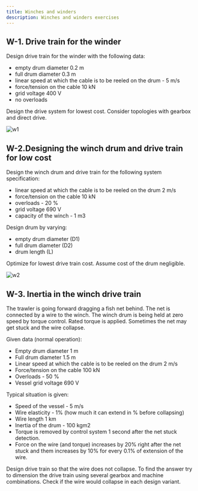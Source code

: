 ```yaml
---
title: Winches and winders
description: Winches and winders exercises
---
```


## W-1. Drive train for the winder

Design drive train for the winder with the following data:

- empty drum diameter 0.2 m
- full drum diameter 0.3 m
- linear speed at which the cable is to be reeled on the drum - 5 m/s
- force/tension on the cable 10 kN
- grid voltage 400 V
- no overloads

Design the drive system for lowest cost. Consider topologies with gearbox and
direct drive.

![w1](./images/W1.png)

## W-2.Designing the winch drum and drive train for low cost

Design the winch drum and drive train for the following system specification:

- linear speed at which the cable is to be reeled on the drum 2 m/s
- force/tension on the cable 10 kN
- overloads - 20 %
- grid voltage 690 V
- capacity of the winch - 1 m3

Design drum by varying:

- empty drum diameter (D1)
- full drum diameter (D2)
- drum length (L)

Optimize for lowest drive train cost. Assume cost of the drum negligible.

![w2](./images/W2.png)

## W-3. Inertia in the winch drive train

The trawler is going forward dragging a fish net behind. The net is connected by
a wire to the winch. The winch drum is being held at zero speed by torque
control. Rated torque is applied. Sometimes the net may get stuck and the wire
collapse.

Given data (normal operation):

- Empty drum diameter 1 m
- Full drum diameter 1.5 m
- Linear speed at which the cable is to be reeled on the drum 2 m/s
- Force/tension on the cable 100 kN
- Overloads - 50 %
- Vessel grid voltage 690 V

Typical situation is given:

- Speed of the vessel - 5 m/s
- Wire elasticity - 1% (how much it can extend in % before collapsing)
- Wire length 1 km
- Inertia of the drum - 100 kgm2
- Torque is removed by control system 1 second after the net stuck detection.
- Force on the wire (and torque) increases by 20% right after the net stuck and
  them increases by 10% for every 0.1% of extension of the wire.

Design drive train so that the wire does not collapse. To find the answer try to
dimension the drive train using several gearbox and machine combinations. Check
if the wire would collapse in each design variant.
